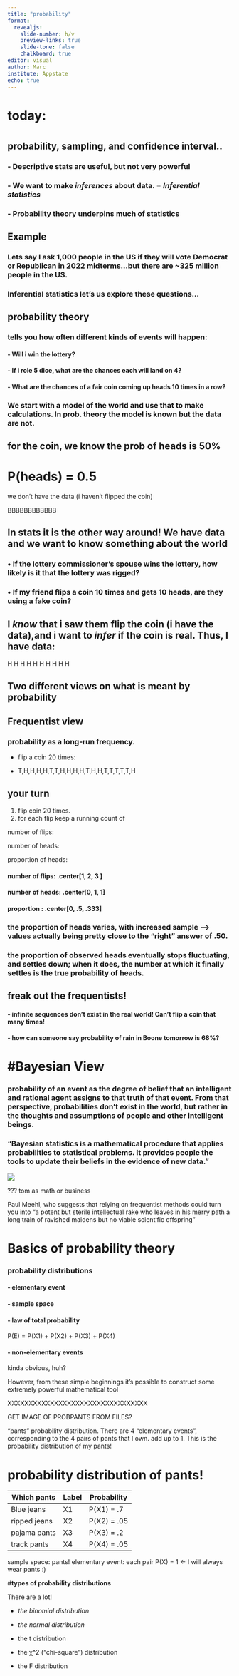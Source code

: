 ```yaml
---
title: "probability"
format:
  revealjs:
    slide-number: h/v
    preview-links: true
    slide-tone: false
    chalkboard: true
editor: visual
author: Marc
institute: Appstate
echo: true
---
```


# today:

# 

## probability, sampling, and confidence interval..

### - Descriptive stats are useful, but not very powerful

### - We want to make *inferences* about data. = *Inferential statistics*

### - Probability theory underpins much of statistics

## Example

### Lets say I ask 1,000 people in the US if they will vote Democrat or Republican in 2022 midterms...but there are \~325 million people in the US.

### Inferential statistics let's us explore these questions...

## probability theory

### tells you how often different kinds of events will happen:

#### - Will i win the lottery?

#### - If i role 5 dice, what are the chances each will land on 4?

#### - What are the chances of a fair coin coming up heads 10 times in a row?

### We start with a model of the world and use that to make calculations. In prob. theory the **model** is known but the data are not.

## for the coin, we know the prob of heads is 50%

# P(heads) = 0.5

we don't have the data (i haven't flipped the coin)

BBBBBBBBBBBB

## In stats it is the other way around! We have data and we want to know something about the world

### • If the lottery commissioner's spouse wins the lottery, how likely is it that the lottery was rigged?

### • If my friend flips a coin 10 times and gets 10 heads, are they using a fake coin?

## I *know* that i saw them flip the coin (i have the data),and i want to *infer* if the coin is real. Thus, I have data:

H H H H H H H H H H

## Two different views on what is meant by probability

## Frequentist view

### probability as a long-run frequency.

-   flip a coin 20 times:

-   T,H,H,H,H,T,T,H,H,H,H,T,H,H,T,T,T,T,T,H

## your turn

1.  flip coin 20 times.
2.  for each flip keep a running count of

number of flips:

number of heads:

proportion of heads:

#### number of flips: .center\[1, 2, 3 \]

#### number of heads: .center\[0, 1, 1\]

#### proportion : .center\[0, .5, .333\]

### the proportion of heads varies, with increased sample --\> values actually being pretty close to the "right" answer of .50.

### the proportion of observed heads eventually stops fluctuating, and settles down; when it does, the number at which it finally settles is the true probability of heads.

## freak out the frequentists!

#### - infinite sequences don't exist in the real world! Can't flip a coin that many times!

#### - how can someone say probability of rain in Boone tomorrow is 68%?

# #Bayesian View

### probability of an event as the degree of belief that an intelligent and rational agent assigns to that truth of that event. From that perspective, probabilities don't exist in the world, but rather in the thoughts and assumptions of people and other intelligent beings.

### "Bayesian statistics is a mathematical procedure that applies probabilities to statistical problems. It provides people the tools to update their beliefs in the evidence of new data."

![](https://www.lebesgue.fr/sites/default/files/sem2016/archeo/poster_archeo_en.jpg)

??? tom as math or business

Paul Meehl, who suggests that relying on frequentist methods could turn you into "a potent but sterile intellectual rake who leaves in his merry path a long train of ravished maidens but no viable scientific offspring"

# Basics of probability theory

### probability distributions

#### - elementary event

#### - sample space

#### - law of total probability

P(E) = P(X1) + P(X2) + P(X3) + P(X4)

#### - non-elementary events

kinda obvious, huh?

However, from these simple beginnings it's possible to construct some extremely powerful mathematical tool

XXXXXXXXXXXXXXXXXXXXXXXXXXXXXXXXX

GET IMAGE OF PROBPANTS FROM FILES?

"pants" probability distribution. There are 4 "elementary events", corresponding to the 4 pairs of pants that I own. add up to 1. This is the probability distribution of my pants!

# probability distribution of pants!

| Which pants  | Label | Probability |
|--------------|-------|-------------|
| Blue jeans   | X1    | P(X1) = .7  |
| ripped jeans | X2    | P(X2) = .05 |
| pajama pants | X3    | P(X3) = .2  |
| track pants  | X4    | P(X4) = .05 |

sample space: pants! elementary event: each pair P(X) = 1 \<- I will always wear pants :)

\#**types of probability distributions**

There are a lot!

-   *the binomial distribution*

-   *the normal distribution*

-   the t distribution

-   the χ\^2 ("chi-square") distribution

-   the F distribution
